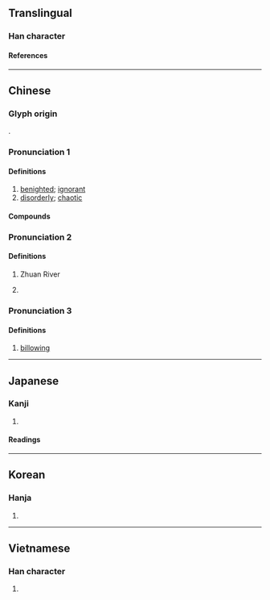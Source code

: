 {{character info/new}}
==Translingual==

===Han character===
{{Han char|rn=85|rad=水|as=04|sn=7|four=35117|canj=EPU|ids=⿰氵屯}}

====References====
{{Han ref|kx=0610.100|dkj=17193|dj=1003.040|hdz=31561.090|uh=6C8C}}

----

==Chinese==
{{zh-forms}}

===Glyph origin===
{{Han etym}}
{{Han compound|水|alt1=氵|屯|ls=psc|c1=s|c2=p}}.

===Pronunciation 1===
{{zh-pron
|m=dùn
|c=deon6
|mn=tūn
|mc=2
|oc=n,3
|cat=a
}}

====Definitions====
{{zh-hanzi}}

# [[benighted]]; [[ignorant]]
# [[disorderly]]; [[chaotic]]

====Compounds====
{{zh-der|悶沌沌|混沌|渾沌|混沌世界|混混沌沌|鑿渾沌}}

===Pronunciation 2===
{{zh-pron
|m=zhuàn
|c=cyun5
|mc=3
|oc=n,1
|cat=
}}

====Definitions====
{{zh-hanzi}}

# {{zh-div|河}} Zhuan River {{gloss|river in [[Hubei]] Province}}
# {{zh-used in|沌口|''name of an ancient county''}}

===Pronunciation 3===
{{zh-pron
|m=tún
|mc=1
|oc=n,2
|cat=a
}}

====Definitions====
{{zh-hanzi}}

# {{lb|zh|of waves}} [[billowing]]

----

==Japanese==

===Kanji===
{{ja-kanji|grade=|rs=水04}}

# {{defn|lang=ja|sort=水04}}

====Readings====
{{ja-readings
|goon=どん
|kanon=とん
|kun=ふさ-がる, くら-い, おろ-か
}}

----

==Korean==

===Hanja===
{{ko-hanja|돈}}

# {{defn|lang=ko|sort=水04}}

----

==Vietnamese==

===Han character===
{{vi-readings|rs=水04|reading=xộn}}

# {{defn|lang=vi|sort=水04}}